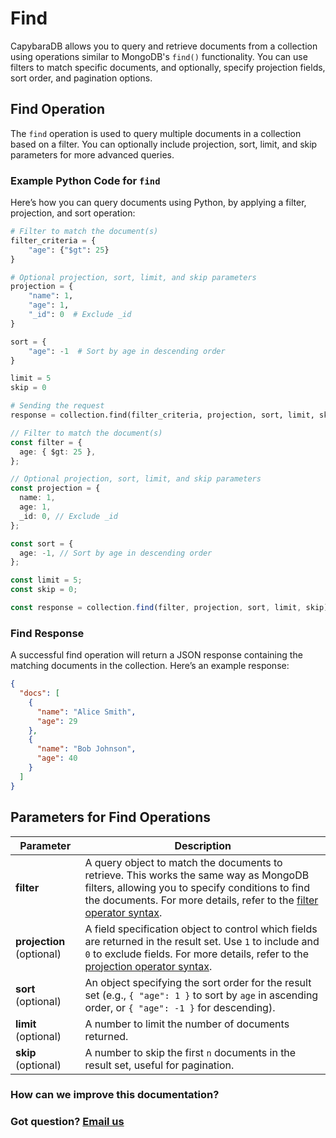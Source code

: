 
# Find

<LanguageToggle />

CapybaraDB allows you to query and retrieve documents from a collection using operations similar to MongoDB's `find()` functionality. You can use filters to match specific documents, and optionally, specify projection fields, sort order, and pagination options.

## Find Operation

The `find` operation is used to query multiple documents in a collection based on a filter. You can optionally include projection, sort, limit, and skip parameters for more advanced queries.

### Example Python Code for `find`

Here’s how you can query documents using Python, by applying a filter, projection, and sort operation:

<LanguageContent lang="python">

```python filename="Python" showLineNumbers
# Filter to match the document(s)
filter_criteria = {
    "age": {"$gt": 25}
}

# Optional projection, sort, limit, and skip parameters
projection = {
    "name": 1,
    "age": 1,
    "_id": 0  # Exclude _id
}

sort = {
    "age": -1  # Sort by age in descending order
}

limit = 5
skip = 0

# Sending the request
response = collection.find(filter_criteria, projection, sort, limit, skip)
```

</LanguageContent>

<LanguageContent lang="typescript">

```typescript filename="TypeScript" showLineNumbers
// Filter to match the document(s)
const filter = {
  age: { $gt: 25 },
};

// Optional projection, sort, limit, and skip parameters
const projection = {
  name: 1,
  age: 1,
  _id: 0, // Exclude _id
};

const sort = {
  age: -1, // Sort by age in descending order
};

const limit = 5;
const skip = 0;

const response = collection.find(filter, projection, sort, limit, skip);
```

</LanguageContent>

### Find Response

A successful find operation will return a JSON response containing the matching documents in the collection. Here’s an example response:

```json filename="JSON" showLineNumbers
{
  "docs": [
    {
      "name": "Alice Smith",
      "age": 29
    },
    {
      "name": "Bob Johnson",
      "age": 40
    }
  ]
}
```

## Parameters for Find Operations

| Parameter                 | Description                                                                                                                                                                                                                       |
| ------------------------- | --------------------------------------------------------------------------------------------------------------------------------------------------------------------------------------------------------------------------------- |
| **filter**                | A query object to match the documents to retrieve. This works the same way as MongoDB filters, allowing you to specify conditions to find the documents. For more details, refer to the [filter operator syntax](/syntax/filter). |
| **projection** (optional) | A field specification object to control which fields are returned in the result set. Use `1` to include and `0` to exclude fields. For more details, refer to the [projection operator syntax](/syntax/projection).               |
| **sort** (optional)       | An object specifying the sort order for the result set (e.g., `{ "age": 1 }` to sort by `age` in ascending order, or `{ "age": -1 }` for descending).                                                                             |
| **limit** (optional)      | A number to limit the number of documents returned.                                                                                                                                                                               |
| **skip** (optional)       | A number to skip the first `n` documents in the result set, useful for pagination.                                                                                                                                                |

### How can we improve this documentation?

<Feedback />

### Got question? [Email us](mailto:hello@capybaradb.co)
